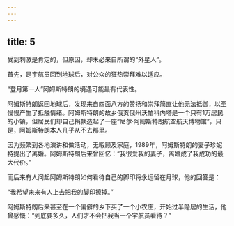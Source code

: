 ```yaml
---
---
---
```

title: 5
---



受到刺激是肯定的，但原因，却未必来自所谓的“外星人”。

首先，是宇航员回到地球后，对公众的狂热崇拜难以适应。

“登月第一人”阿姆斯特朗的境遇可能最有代表性。

阿姆斯特朗返回地球后，发现来自四面八方的赞扬和崇拜简直让他无法抵御，以至慢慢产生了抵触情绪。阿姆斯特朗的故乡俄亥俄州沃帕科内塔是一个只有1万居民的小镇，但居民们却自己捐款造起了一座“尼尔·阿姆斯特朗航空航天博物馆”，只是，阿姆斯特朗本人几乎从不去那里。

因为频繁到各地演讲和做活动，无暇顾及家庭，1989年，阿姆斯特朗的妻子珍妮特提出了离婚。阿姆斯特朗后来曾回忆：“我很爱我的妻子，离婚成了我成功的最大代价。”

而后来有人问起阿姆斯特朗如何看待自己的脚印将永远留在月球，他的回答是：

“我希望未来有人上去把我的脚印擦掉。”

阿姆斯特朗后来甚至在一个偏僻的乡下买了一个小农庄，开始过半隐居的生活，他曾感慨：“到底要多久，人们才不会把我当一个宇航员看待？”